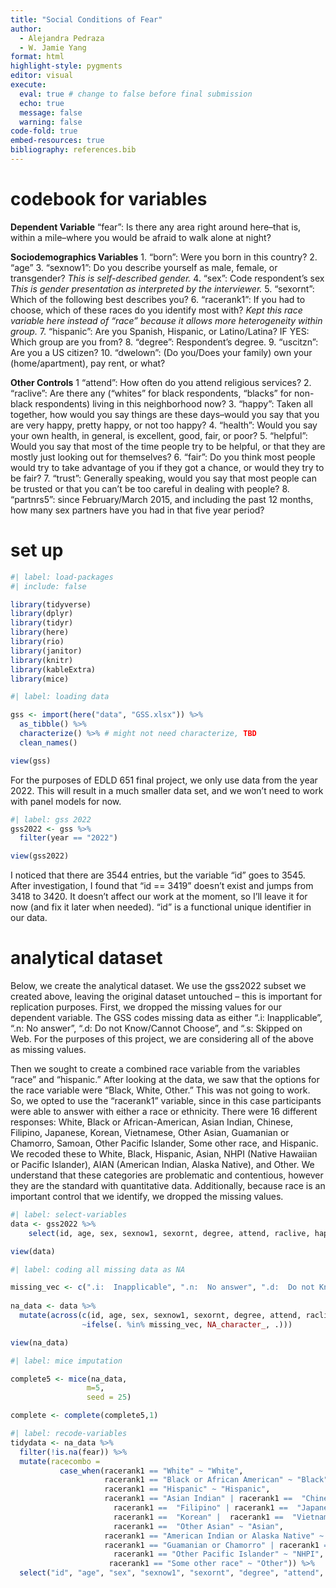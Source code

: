 ```yaml
---
title: "Social Conditions of Fear"
author:
  - Alejandra Pedraza
  - W. Jamie Yang
format: html
highlight-style: pygments
editor: visual
execute:
  eval: true # change to false before final submission
  echo: true
  message: false
  warning: false
code-fold: true
embed-resources: true
bibliography: references.bib
---
```


# codebook for variables

**Dependent Variable** 
"fear": Is there any area right around here--that is, within a mile--where you would be afraid to walk alone at night?

**Sociodemographics Variables** 
1. "born": Were you born in this country? 
2. "age" 
3. "sexnow1": Do you describe yourself as male, female, or transgender? *This is self-described gender.* 
4. "sex": Code respondent's sex *This is gender presentation as interpreted by the interviewer.* 
5. "sexornt": Which of the following best describes you? 
6. "racerank1": If you had to choose, which of these races do you identify most with? *Kept this race variable here instead of "race" because it allows more heterogeneity within group.* 
7. "hispanic": Are you Spanish, Hispanic, or Latino/Latina? IF YES: Which group are you from? 
8. "degree": Respondent's degree. 
9. "uscitzn": Are you a US citizen? 
10. "dwelown": (Do you/Does your family) own your (home/apartment), pay rent, or what?

**Other Controls** 
1 "attend": How often do you attend religious services? 
2. "raclive": Are there any ("whites" for black respondents, "blacks" for non-black respondents) living in this neighborhood now? 
3. "happy": Taken all together, how would you say things are these days--would you say that you are very happy, pretty happy, or not too happy? 
4. "health": Would you say your own health, in general, is excellent, good, fair, or poor? 
5. "helpful": Would you say that most of the time people try to be helpful, or that they are mostly just looking out for themselves? 
6. "fair": Do you think most people would try to take advantage of you if they got a chance, or would they try to be fair? 
7. "trust": Generally speaking, would you say that most people can be trusted or that you can't be too careful in dealing with people? 
8. "partnrs5": since February/March 2015, and including the past 12 months, how many sex partners have you had in that five year period?

# set up

```r
#| label: load-packages
#| include: false

library(tidyverse)
library(dplyr)
library(tidyr)
library(here)
library(rio)
library(janitor)
library(knitr)
library(kableExtra)
library(mice)
```

```r
#| label: loading data 

gss <- import(here("data", "GSS.xlsx")) %>%
  as_tibble() %>% 
  characterize() %>% # might not need characterize, TBD
  clean_names()

view(gss)
```

For the purposes of EDLD 651 final project, we only use data from the year 2022. This will result in a much smaller data set, and we won't need to work with panel models for now.

```r
#| label: gss 2022
gss2022 <- gss %>% 
  filter(year == "2022") 

view(gss2022)
```

I noticed that there are 3544 entries, but the variable "id" goes to 3545. After investigation, I found that "id == 3419" doesn't exist and jumps from 3418 to 3420. It doesn't affect our work at the moment, so I'll leave it for now (and fix it later when needed). "id" is a functional unique identifier in our data.

# analytical dataset

Below, we create the analytical dataset. We use the gss2022 subset we created above, leaving the original dataset untouched -- this is important for replication purposes. First, we dropped the missing values for our dependent variable. The GSS codes missing data as either ".i: Inapplicable", ".n: No answer", ".d: Do not Know/Cannot Choose", and ".s: Skipped on Web. For the purposes of this project, we are considering all of the above as missing values.

Then we sought to create a combined race variable from the variables "race" and "hispanic." After looking at the data, we saw that the options for the race variable were "Black, White, Other." This was not going to work. So, we opted to use the "racerank1" variable, since in this case participants were able to answer with either a race or ethnicity. There were 16 different responses: White, Black or African-American, Asian Indian, Chinese, Filipino, Japanese, Korean, Vietnamese, Other Asian, Guamanian or Chamorro, Samoan, Other Pacific Islander, Some other race, and Hispanic. We recoded these to White, Black, Hispanic, Asian, NHPI (Native Hawaiian or Pacific Islander), AIAN (American Indian, Alaska Native), and Other. We understand that these categories are problematic and contentious, however they are the standard with quantitative data. Additionally, because race is an important control that we identify, we dropped the missing values.

```r
#| label: select-variables
data <- gss2022 %>% 
    select(id, age, sex, sexnow1, sexornt, degree, attend, raclive, happy, health, helpful, fair, trust, fear, partnrs5, racerank1, uscitzn, dwelown) 

view(data)
```

```r
#| label: coding all missing data as NA 

missing_vec <- c(".i:  Inapplicable", ".n:  No answer", ".d:  Do not Know/Cannot Choose", ".s:  Skipped on Web")
	
na_data <- data %>% 
  mutate(across(c(id, age, sex, sexnow1, sexornt, degree, attend, raclive, happy, health, helpful, fair, trust, fear, partnrs5, racerank1, uscitzn, dwelown), 
                ~ifelse(. %in% missing_vec, NA_character_, .)))

view(na_data)

```

```r
#| label: mice imputation

complete5 <- mice(na_data, 
                 m=5, 
                 seed = 25)

complete <- complete(complete5,1)


```

```r
#| label: recode-variables
tidydata <- na_data %>% 
  filter(!is.na(fear)) %>% 
  mutate(racecombo = 
           case_when(racerank1 == "White" ~ "White",
                     racerank1 == "Black or African American" ~ "Black",
                     racerank1 == "Hispanic" ~ "Hispanic",
                     racerank1 == "Asian Indian" | racerank1 ==  "Chinese" |
                       racerank1 ==  "Filipino" | racerank1 ==  "Japanese" | 
                       racerank1 ==  "Korean" |  racerank1 ==  "Vietnamese" |
                       racerank1 ==  "Other Asian" ~ "Asian",
                     racerank1 == "American Indian or Alaska Native" ~ "AIAN",
                     racerank1 == "Guamanian or Chamorro" | racerank1 == "Samoan" |
                       racerank1 == "Other Pacific Islander" ~ "NHPI",
                      racerank1 == "Some other race" ~ "Other")) %>% 
  select("id", "age", "sex", "sexnow1", "sexornt", "degree", "attend", "raclive", "happy", "health", "helpful", "fair", "trust", "fear",  "partnrs5", "racecombo", "uscitzn", "dwelown") 
  

```
